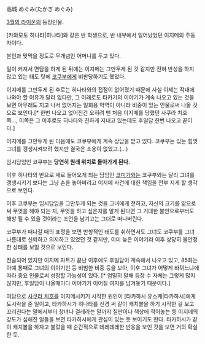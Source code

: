 高城 めぐみ(たかぎ めぐみ)

[[3월의 라이온]]의 등장인물.

[카와모토 히나타|히나타]와 같은 반 학생으로, 반 내부에서 일어났었던 이지메의 주동자이다.

본인과 맞먹을 정도로 무개념인 어머니를 두고 있다.

일이 커져서 면담을 하게 된 뒤에는 이지메는 그만두게 된 것 같지만 전혀 반성을 하지 않고 있는 태도 탓에 [[코쿠부]]에게 비판당하기도 했었다.

이지메를 그만두게 된 후로는 히나타와의 접점이 없어졌기 때문에 사실 이제는 작내에 나와야 할 이유가 달리 없다만, 그 이래로도 타카기의 이야기가 계속 나오고 있는 것을 보면 아무래도 지고 나서 없어지는 일회용 악역이 아니라 비중이 있는 인물로써 나올 것으로 보인다.[* 한번 나오고 없어진건 오히려 맨 처음 이지메를 당했던 사쿠라 치호 쪽…, 이쪽은 그 이후로도 히나타와 친하게 지내고 있는데도 후일담 한번 나오고 끝이다.]

이지메를 그만두게 된 다음에도 코쿠부에게 계속 상담을 받고 있다. 코쿠부는 있는 힘껏 그녀를 갱생시켜보려 했지만 결국은 소용이 없었고.(…)

임시담임인 코쿠부는 '''당연히 원래 위치로 돌아가게 된다.'''

이후 히나타의 반으로 새로 들어오게 되는 담임인 [[코미가와]]는 코쿠부와는 달리 그녀를 갱생시키기 보다는 그냥 손을 놓아버리고 이지메 사건에 대한 책임을 전부 지게 할 생각으로 보인다.

이후 코쿠부는 임시담임을 그만두게 되는 것을 그녀에게 전하고, 자신의 크기를 앎으로써 무엇을 해야 되는 지, 무엇을 하고 싶은지를 알게 된다면 그 거대한 불안으로부터도 해방 될 수 있을 것이라는 조언을 남기고는 그대로 떠나버린다.

코쿠부가 떠나갈 때의 표정을 보면 반항적인 태도를 취하면서도 그녀도 코쿠부를 그녀 나름대로 신뢰하고 의지하고 있었던 것 같지만, 이미 늦은 이야기라 이후 상당히 불안정한 상태를 보일 것으로 보인다. 

전술되어 있지만 이지메 파트가 끝난 이후에도 후일담이 계속해서 나오고 있고, 85화는 아예 통째로 그녀의 이야기인 등 비범한 비중 등을 보아, 이후 그녀가 어떻게 바뀌느냐에 따라 중요 인물로써 성장할 가능성이 있다. [* 엄밀히 말해 등장 수 자체는 그렇게 많지 않지만, 후일담이 나올때마다 이야기가 이어질 여지를 남겨놓기 때문이다.]

여담으로 [[사쿠라 치호]]를 이지메시키기 시작한 원인이 [타카하시 유스케|타카하시]에게 도시락을 준 일이고, 타카하시가 히나타를 신경 써 같이 캐치볼을 하기 시작한 걸 보고 꼬리친다는 말에서부터 창녀나 걸레라는 말까지 칠판이나 책상에 적어놓는 등 이지메의 강도가 심해진 일들을 보면 타카하시에게 관심이 있는 듯 보이기도 한다. 타카하시가 같이 캐치볼을 하자고 불렀을 때 순간적으로 데레데레한 반응을 보인 것을 보면 거의 확실한 듯.
